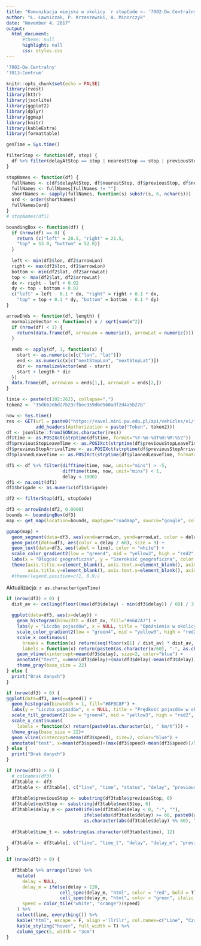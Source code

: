 ```yaml
---
title: "Komunikacja miejska w okolicy `r stopCode <- '7002-Dw.Centralny'; substr(stopCode, 6, nchar(stopCode))`"
author: "Ł. Ławniczak, P. Krzeszewski, A. Minorczyk"
date: "November 4, 2017"
output: 
  html_document:
      #theme: null
      highlight: null
      css: styles.css
---
```


```r
'7002-Dw.Centralny'
'7013-Centrum'
```

```r
knitr::opts_chunk$set(echo = FALSE)
library(rvest)
library(httr)
library(jsonlite)
library(ggplot2)
library(dplyr)
library(ggmap)
library(knitr)
library(kableExtra)
library(formattable)

genTime = Sys.time()
```

```r

filterStop <- function(df, stop) {
  df %>% filter(delayAtStop == stop | nearestStop == stop | previousStop == stop | nextStop == stop)
}

stopNames <- function(df) {
  fullNames <- c(df$delayAtStop, df$nearestStop, df$previousStop, df$nextStop) %>% unique()
  fullNames <- fullNames[fullNames != ""]
  shortNames <- sapply(fullNames, function(s) substr(s, 6, nchar(s)))
  ord <- order(shortNames)
  fullNames[ord]
}
# stopNames(df1)

boundingBox <- function(df) {
  if (nrow(df) == 0) {
    return (c("left" = 20.5, "right" = 21.5,
    "top" = 53.0, "bottom" = 52.0))
  }
  
  left <- min(df2$lon, df2$arrowLon)
  right <- max(df2$lon, df2$arrowLon)
  bottom <- min(df2$lat, df2$arrowLat)
  top <- max(df2$lat, df2$arrowLat)
  dx <- right - left + 0.02
  dy <- top - bottom + 0.02
  c("left" = left - 0.1 * dx, "right" = right + 0.1 * dx,
    "top" = top + 0.1 * dy, "bottom" = bottom - 0.1 * dy)
}

arrowEnds <- function(df, length) {
  normalizeVector <- function(x) x / sqrt(sum(x^2))
  if (nrow(df) < 1) { 
    return(data.frame(df, arrowLon = numeric(), arrowLat = numeric()))
  }
  
  ends <- apply(df, 1, function(x) {
    start <- as.numeric(x[c("lon", "lat")])
    end <- as.numeric(x[c("nextStopLon", "nextStopLat")])
    dir <- normalizeVector(end - start)
    start + length * dir
  })
  data.frame(df, arrowLon = ends[1,], arrowLat = ends[2,])
}
```

```r

linie <- paste(c(102:262), collapse=",")
token2 <- "35dbb2ebd27b23cfbec359dbd560adf2d4a5b27b"

now <- Sys.time()
res <- GET(url = paste0("https://vavel.mini.pw.edu.pl/api/vehicles/v1/full/?line=", linie),
           add_headers(Authorization = paste("Token", token2)))
df <- jsonlite::fromJSON(as.character(res))
df$time <- as.POSIXct(strptime(df$time, format="%Y-%m-%dT%H:%M:%SZ"))
df$previousStopLeaveTime <- as.POSIXct(strptime(df$previousStopLeaveTime, format="%Y-%m-%dT%H:%M:%SZ"))
df$previousStopArrivalTime <- as.POSIXct(strptime(df$previousStopArrivalTime, format="%Y-%m-%dT%H:%M:%SZ"))
df$plannedLeaveTime <- as.POSIXct(strptime(df$plannedLeaveTime, format="%Y-%m-%dT%H:%M:%SZ"))

df1 <- df %>% filter(difftime(time, now, units="mins") > -5,
                     difftime(time, now, unit="mins") < 1,
                     delay < 1800)
df1 <- na.omit(df1)
df1$brigade <- as.numeric(df1$brigade)

df2 <- filterStop(df1, stopCode)

df3 <- arrowEnds(df2, 0.0008)
bounds <- boundingBox(df3)
map <- get_map(location=bounds, maptype="roadmap", source="google", color="bw")
```

<div class="flex-container">

<div id="mapplot">

```r
ggmap(map) +
  geom_segment(data=df3, aes(xend=arrowLon, yend=arrowLat, color = delay / 60), size = 1, arrow = arrow(length = unit(0.02, "npc"))) +
  geom_point(data=df3, aes(color = delay / 60), size = 9) +
  geom_text(data=df3, aes(label = line), color = "white") +
  scale_color_gradient2(low = "green4", mid = "yellow3", high = "red2", midpoint = 10) +
  labs(x = "Długość geograficzna", y = "Szerokość geograficzna", color = "Opóźnienie") +
  theme(axis.title.x=element_blank(), axis.text.x=element_blank(), axis.ticks.x=element_blank(),
        axis.title.y=element_blank(), axis.text.y=element_blank(), axis.ticks.y=element_blank()) 
  #theme(legend.position=c(1, 0.9))
```

</div>

<div class="right-panel">

<div id="time">

Aktualizacja: `r as.character(genTime)`

</div>

<div id="histogram">

```r
if (nrow(df3) > 0) {
  dist_av <- ceiling(floor((max(df3$delay) - min(df3$delay)) / 60) / 3) * 60
  
  ggplot(data=df3, aes(x=delay)) +
    geom_histogram(binwidth = dist_av, fill="#66A7A7") +
    labs(y = "Liczba pojazdów", x = NULL, title = "Opóźnienia w okolicy") +
    scale_color_gradient2(low = "green4", mid = "yellow3", high = "red2", midpoint = 10) +
    scale_x_continuous(
      breaks = function(x) return(seq(floor(x[1] / dist_av) * dist_av, x[2], dist_av)),
      labels = function(x) return(paste0(as.character(x/60), "-", as.character(x/60 + dist_av/60), " min"))) +
    geom_vline(xintercept=mean(df3$delay), size=2, color="blue") +
    annotate("text", x=mean(df3$delay)+(max(df3$delay)-mean(df3$delay))/5, y=2, label=paste(round(mean(df3$delay/60)), "min", round(mean(df3$delay)) %% 60, "s"), color="red", size=8) +
    theme_gray(base_size = 22)
} else {
  print("Brak danych")
}
```

</div>

<div id="mean">

```r
if (nrow(df3) > 0) {
ggplot(data=df3, aes(x=speed)) +
  geom_histogram(binwidth = 1, fill="#8FBC8F") +
  labs(y = "Liczba pojazdów", x = NULL, title = "Prędkość pojazdów w okolicy") +
  scale_fill_gradient2(low = "green4", mid = "yellow3", high = "red2", midpoint = 10) +
  scale_x_continuous(
    labels = function(x) return(paste0(as.character(x), " km/h"))) +
  theme_gray(base_size = 22)+
  geom_vline(xintercept=mean(df3$speed), size=2, color="blue") +
  annotate("text", x=mean(df3$speed)+(max(df3$speed)-mean(df3$speed))/5, y=2, label=paste(round(mean(df3$speed), 2), "km/h"), color="red", size=8)
} else {
  print("Brak danych")
}
```

</div>

</div>

</div>

<div class="flex-container">

<div id="table">

```r

if (nrow(df3) > 0) {
  # colnames(df3)
  df3table <- df3
  df3table <- df3table[, c("line", "time", "status", "delay", "previousStop","nextStop", "speed")]
  
  df3table$previousStop <- substring(df3table$previousStop, 6)
  df3table$nextStop <- substring(df3table$nextStop, 6)
  df3table$delay_m <- paste0(ifelse(df3table$delay < 0, "-", ""), 
                             ifelse(abs(df3table$delay) >= 60, paste0(as.character(floor(abs(df3table$delay) / 60)), "min "), ""),
                             as.character(abs(df3table$delay) %% 60), "s")
  
  df3table$time_t <- substring(as.character(df3table$time), 12)
  
  df3table <- df3table[, c("line", "time_t", "delay", "delay_m", "previousStop", "nextStop", "speed")]
}
```

```r
if (nrow(df3) > 0) {

  df3table %>% arrange(line) %>%
    mutate(
      delay = NULL,
      delay_m = ifelse(delay > 120,
                    cell_spec(delay_m, "html", color = "red", bold = T),
                    cell_spec(delay_m, "html", color = "green", italic = T)),
      speed = color_tile("white", "orange")(speed)
    ) %>%
    select(line, everything()) %>%
    kable("html", escape = F, align ='llrllr', col.names=c("Line", "Czas", "Opóźnienie", "Poprzedni przystanek", "Następny przystanek", "Prędkość")) %>%
    kable_styling("hover", full_width = T) %>%
    column_spec(5, width = "3cm")
}
```

</div>

</div>
